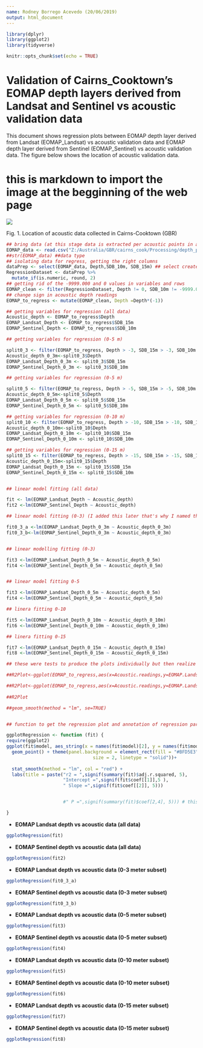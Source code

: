 ```yaml
---
name: Rodney Borrego Acevedo (20/06/2019)
output: html_document
---
```


```r

library(dplyr)
library(ggplot2)
library(tidyverse)

```

```r
knitr::opts_chunk$set(echo = TRUE)
```

# Validation of Cairns_Cooktown's EOMAP depth layers derived from Landsat and Sentinel vs acoustic validation data


This document shows regression plots between EOMAP depth layer derived from Landsat (EOMAP_Landsat) vs acoustic validation data and EOMAP depth layer derived from Sentinel (EOMAP_Sentinel) vs acoustic validation data. The figure below shows the location of acoustic validation data.

# this is markdown to import the image at the begginning of the web page

![](20190214_TideDoveData_EOMAP.jpg)


Fig. 1. Location of acoustic data collected in Cairns-Cooktown (GBR)



```r

## bring data (at this stage data is extracted per acoustic points in arcPro, but working with Nick Murray to have it automated in GEE)
EOMAP_data <- read.csv("Z:/Australia/GBR/cairns_cook/Processing/depth_profiles/GBR_bathyfield/cc_Bathy_EOMAPSent/Acoustic_validation_L8vsSent.csv", header=T, stringsAsFactors=F)
##str(EOMAP_data) ##data type  
## isolating data for regress, getting the right columns
dataPrep <- select(EOMAP_data, Depth,SDB_10m, SDB_15m) ## select create a new dataframe with the columns of interest
RegressionDataset <- dataPrep %>% 
  mutate_if(is.numeric, round, 2) 
## getting rid of the -9999.000 and 0 values in variables and rows
EOMAP_clean <- filter(RegressionDataset, Depth != 0, SDB_10m != -9999.00, SDB_15m != -9999.00)
## change sign in acoustic depth readings
EOMAP_to_regress <- mutate(EOMAP_clean, Depth =Depth*(-1))

## getting variables for regression (all data)
Acoustic_depth <- EOMAP_to_regress$Depth
EOMAP_Landsat_Depth <- EOMAP_to_regress$SDB_15m
EOMAP_Sentinel_Depth <- EOMAP_to_regress$SDB_10m

## getting variables for regression (0-5 m)

split0_3 <- filter(EOMAP_to_regress, Depth > -3, SDB_15m > -3, SDB_10m > -3 )  
Acoustic_depth_0_3m<-split0_3$Depth
EOMAP_Landsat_Depth_0_3m <- split0_3$SDB_15m
EOMAP_Sentinel_Depth_0_3m <- split0_3$SDB_10m

## getting variables for regression (0-5 m)

split0_5 <- filter(EOMAP_to_regress, Depth > -5, SDB_15m > -5, SDB_10m > -5 )  
Acoustic_depth_0_5m<-split0_5$Depth
EOMAP_Landsat_Depth_0_5m <- split0_5$SDB_15m
EOMAP_Sentinel_Depth_0_5m <- split0_5$SDB_10m

## getting variables for regression (0-10 m)
split0_10 <- filter(EOMAP_to_regress, Depth > -10, SDB_15m > -10, SDB_10m > -10 )  
Acoustic_depth_0_10m<-split0_10$Depth
EOMAP_Landsat_Depth_0_10m <- split0_10$SDB_15m
EOMAP_Sentinel_Depth_0_10m <- split0_10$SDB_10m

## getting variables for regression (0-15 m)
split0_15 <- filter(EOMAP_to_regress, Depth > -15, SDB_15m > -15, SDB_10m > -15 )  
Acoustic_depth_0_15m<-split0_15$Depth
EOMAP_Landsat_Depth_0_15m <- split0_15$SDB_15m
EOMAP_Sentinel_Depth_0_15m <- split0_15$SDB_10m


## linear model fitting (all data)

fit <- lm(EOMAP_Landsat_Depth ~ Acoustic_depth)
fit2 <-lm(EOMAP_Sentinel_Depth ~ Acoustic_depth)

## linear model fitting (0-3) (I added this later that's why I named them not in sequence)

fit0_3_a <-lm(EOMAP_Landsat_Depth_0_3m ~ Acoustic_depth_0_3m)
fit0_3_b<-lm(EOMAP_Sentinel_Depth_0_3m ~ Acoustic_depth_0_3m)


## linear modelling fitting (0-3)

fit3 <-lm(EOMAP_Landsat_Depth_0_5m ~ Acoustic_depth_0_5m)
fit4 <-lm(EOMAP_Sentinel_Depth_0_5m ~ Acoustic_depth_0_5m)


## linear model fitting 0-5

fit3 <-lm(EOMAP_Landsat_Depth_0_5m ~ Acoustic_depth_0_5m)
fit4 <-lm(EOMAP_Sentinel_Depth_0_5m ~ Acoustic_depth_0_5m)

## linera fitting 0-10

fit5 <-lm(EOMAP_Landsat_Depth_0_10m ~ Acoustic_depth_0_10m)
fit6 <-lm(EOMAP_Sentinel_Depth_0_10m ~ Acoustic_depth_0_10m)

## linera fitting 0-15

fit7 <-lm(EOMAP_Landsat_Depth_0_15m ~ Acoustic_depth_0_15m)
fit8 <-lm(EOMAP_Sentinel_Depth_0_15m ~ Acoustic_depth_0_15m)

## these were tests to produce the plots individually but then realize the function made a better job (see function below)

##R2Plot<-ggplot(EOMAP_to_regress,aes(x=Acoustic.readings,y=EOMAP.Landsat.Depth))+geom_point()+scale_y_reverse()+scale_x_reverse()+geom_line(data=fortify(fit), color='Red', aes(x =Acoustic.readings, y = .fitted))

##R2Plot<-ggplot(EOMAP_to_regress,aes(x=Acoustic.readings,y=EOMAP.Landsat.Depth))+geom_point()+scale_y_reverse()+scale_x_reverse()+stat_smooth(method = "lm", col = "red")
  
##R2Plot

##geom_smooth(method = "lm", se=TRUE)


## function to get the regression plot and annotation of regression parameters over the plot

ggplotRegression <- function (fit) { 
require(ggplot2)
ggplot(fit$model, aes_string(x = names(fit$model)[2], y = names(fit$model)[1])) + 
  geom_point() + theme(panel.background = element_rect(fill = "#BFD5E3", colour = "#6D9EC1",
                                size = 2, linetype = "solid"))+
  
  stat_smooth(method = "lm", col = "red") +
  labs(title = paste("r2 = ",signif(summary(fit)$adj.r.squared, 5),
                     "Intercept =",signif(fit$coef[[1]],5 ),
                     " Slope =",signif(fit$coef[[2]], 5)))


                     #" P =",signif(summary(fit)$coef[2,4], 5))) # this is the P value

}

```

- **EOMAP Landsat depth vs acoustic data (all data)**

```r
ggplotRegression(fit)

```

- **EOMAP Sentinel depth vs acoustic data (all data)**

```r
ggplotRegression(fit2)

```

- **EOMAP Landsat depth vs acoustic data (0-3 meter subset)**


```r
ggplotRegression(fit0_3_a)

```

- **EOMAP Sentinel depth vs acoustic data (0-3 meter subset)**

```r
ggplotRegression(fit0_3_b)

```


- **EOMAP Landsat depth vs acoustic data (0-5 meter subset)**

```r
ggplotRegression(fit3)

```

- **EOMAP Sentinel depth vs acoustic data (0-5 meter subset)**

```r
ggplotRegression(fit4)

```

- **EOMAP Landsat depth vs acoustic data (0-10 meter subset)**

```r
ggplotRegression(fit5)

```

- **EOMAP Sentinel depth vs acoustic data (0-10 meter subset)**

```r
ggplotRegression(fit6)

```

- **EOMAP Landsat depth vs acoustic data (0-15 meter subset)**

```r
ggplotRegression(fit7)

```

- **EOMAP Sentinel depth vs acoustic data (0-15 meter subset)**

```r
ggplotRegression(fit8)

```



